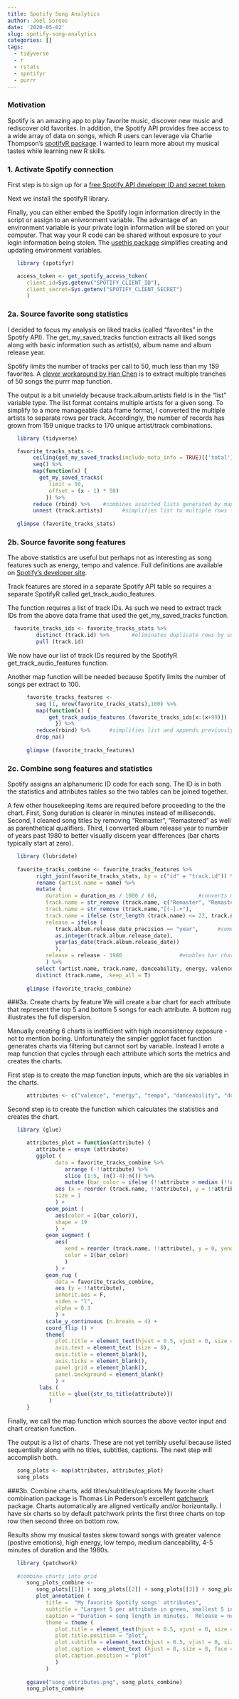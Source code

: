 ```yaml
---
title: Spotify Song Analytics
author: Joel Soroos
date: '2020-05-02'
slug: spotify-song-analytics
categories: []
tags:
  - tidyverse
  - r
  - rstats
  - spotifyr
  - purrr
---
```



### Motivation
Spotify is an amazing app to play favorite music, discover new music and rediscover old favorites.  In addition, the Spotify API provides free access to a wide array of data on songs, which R users can leverage via Charlie Thompson's [spotifyR package](https://www.rdocumentation.org/packages/spotifyr/versions/2.1.1).  I wanted to learn more about my musical tastes while learning new R skills.

### 1. Activate Spotify connection
First step is to sign up for a [free Spotify API developer ID and secret token](https://developer.spotify.com/).

Next we install the spotifyR library.

Finally, you can either embed the Spotify login information directly in the script or assign to an enivronment variable.  The advantage of an environment variable is your private login information will be stored on your computer.  That way your R code can be shared without exposure to your login information being stolen.  The [usethis package](https://community.rstudio.com/t/how-to-set-a-variable-in-renviron/5029/4) simplifies creating and updating environment variables. 
```r

   library (spotifyr)

   access_token <- get_spotify_access_token(
      client_id=Sys.getenv("SPOTIFY_CLIENT_ID"),
      client_secret=Sys.getenv("SPOTIFY_CLIENT_SECRET")
      )
```


### 2a. Source favorite song statistics
I decided to focus my analysis on liked tracks (called "favorites" in the Spotify API).  The get_my_saved_tracks function extracts all liked songs along with basic information such as artist(s), album name and album release year.

Spotify limits the number of tracks per call to 50, much less than my 159 favorites.  A [clever workaround by Han Chen](https://rpubs.com/womeimingzi11/how_my_spotify_looks_like) is to extract multiple tranches of 50 songs the purrr map function.  

The output is a bit unwieldy because track.album.artists field is in the "list" variable type.  The list format contains multiple artists for a given song.  To simplify to a more manageable data frame format, I converted the multiple artists to separate rows per track.  Accordingly, the number of records has grown from 159 unique tracks to 170 unique artist/track combinations.
```r

   library (tidyverse)

   favorite_tracks_stats <-
        ceiling(get_my_saved_tracks(include_meta_info = TRUE)[['total']] / 50) %>%
        seq() %>%
        map(function(x) {           
          get_my_saved_tracks(
             limit = 50,
             offset = (x - 1) * 50)
            }) %>% 
        reduce (rbind) %>%    #combines assorted lists generated by map function into one
        unnest (track.artists)      #simplifies list to multiple rows for tracks with two artists
   
   glimpse (favorite_tracks_stats)
```


### 2b.  Source favorite song features
The above statistics are useful but perhaps not as interesting as song features such as energy, tempo and valence. Full definitions are available on [Spotify's developer site](https://github.com/rfordatascience/tidytuesday/blob/master/data/2020/2020-01-21/readme.md).

Track features are stored in a separate Spotify API table so requires a separate SpotifyR called get_track_audio_features.

The function requires a list of track IDs.  As such we need to extract track IDs from the above data frame that used the get_my_saved_tracks function.
```r
  favorite_tracks_ids <- favorite_tracks_stats %>%
         distinct (track.id) %>%       #eliminates duplicate rows by songs with > 1 artist (picks 1st)
         pull (track.id)
```
We now have our list of track IDs required by the SpotifyR get_track_audio_features function.

Another map function will be needed because Spotify limits the number of songs per extract to 100.  
```r
      
      favorite_tracks_features <- 
         seq (1, nrow(favorite_tracks_stats),100) %>%
         map(function(x) {
             get_track_audio_features (favorite_tracks_ids[x:(x+99)])
               }) %>%
         reduce(rbind) %>%      #simplifies list and appends previously nested frames
         drop_na()
      
      glimpse (favorite_tracks_features)
```


### 2c.  Combine song features and statistics
Spotify assigns an alphanumeric ID code for each song.  The ID is in both the statistics and attributes tables so the two tables can be joined together.

A few other housekeeping items are required before proceeding to the the chart.  First, Song duration is clearer in minutes instead of milliseconds.  Second, I cleaned song titles by removing "Remaster", "Remastered" as well as  parenthetical qualifiers.  Third, I converted album release year to number of years past 1980 to better visually discern year differences (bar charts typically start at zero).
```r

   library (lubridate)  
   
   favorite_tracks_combine <- favorite_tracks_features %>%
         right_join(favorite_tracks_stats, by = c("id" = "track.id")) %>%
         rename (artist.name = name) %>%
         mutate (
            duration = duration_ms / 1000 / 60,             #converts milliseconds to minutes
            track.name = str_remove (track.name, c("Remaster", "Remastered")),
            track.name = str_remove (track.name,"[(-].+"),          
            track.name = ifelse (str_length (track.name) <= 22, track.name, str_extract(track.name, "^.{22}")),
            release = ifelse (
               track.album.release_date_precision == "year",      #some songs only lists years not dates
               as.integer(track.album.release_date),
               year(as_date(track.album.release_date))
               ),
            release = release - 1980                  #enables bar charts to start at 0
            ) %>%
         select (artist.name, track.name, danceability, energy, valence, tempo, duration, release) %>%
         distinct (track.name, .keep_all = T)
      
      glimpse (favorite_tracks_combine)
```


###3a.  Create charts by feature
We will create a bar chart for each attribute that represent the top 5 and bottom 5 songs for each attribute.  A bottom rug illustrates the full dispersion.  

Manually creating 6 charts is inefficient with high inconsistency exposure - not to mention boring.   Unfortunately the simpler ggplot facet function generates charts via filtering but cannot sort by variable.  Instead I wrote a map function that cycles through each attribute which sorts the metrics and creates the charts. 

First step is to create the map function inputs, which are the six variables in the charts.
```r
      attributes <- c("valence", "energy", "tempo", "danceability", "duration", "release")
```

Second step is to create the function which calculates the statistics and creates the chart.
```r

   library (glue)

      attributes_plot = function(attribute) {
         attribute = ensym (attribute)
         ggplot (
               data = favorite_tracks_combine %>%
                  arrange (-!!attribute) %>%
                  slice (1:5, (n()-4):n()) %>%
                  mutate (bar_color = ifelse (!!attribute > median (!!attribute), "Lightgreen", "Red")),
               aes (x = reorder (track.name, !!attribute), y = !!attribute), 
               size = 1
               ) +
            geom_point (
               aes(color = I(bar_color)),
               shape = 19
               ) + 
            geom_segment (
               aes(
                  xend = reorder (track.name, !!attribute), y = 0, yend = !!attribute,
                  color = I(bar_color)
                  )
               ) + 
            geom_rug (
               data = favorite_tracks_combine,
               aes (y = !!attribute),
               inherit.aes = F,
               sides = "l",
               alpha = 0.3
               ) +
            scale_y_continuous (n.breaks = 4) +
            coord_flip () +
            theme(
               plot.title = element_text(hjust = 0.5, vjust = 0, size = 10, face = "bold", margin = margin (10,0,10,0)),
               axis.text = element_text (size = 8),
               axis.title = element_blank(),
               axis.ticks = element_blank(),
               panel.grid = element_blank(),
               panel.background = element_blank()
               ) +
          labs (
             title = glue({str_to_title(attribute)})
             )
      }
```

Finally, we call the map function which sources the above vector input and chart creation function.

The output is a list of charts.  These are not yet terribly useful because listed sequentially along with no titles, subtitles, captions.  The next step will accomplish both.
```r
   song_plots <- map(attributes, attributes_plot)
   song_plots
```


###3b.  Combine charts, add titles/subtitles/captions
My favorite chart combination package is Thomas Lin Pederson's excellent [patchwork](https://www.rdocumentation.org/packages/patchwork/versions/1.0.0) package.  Charts automatically are aligned vertically and/or horizontally.  I have six charts so by default patchwork prints the first three charts on top row then second three on bottom row.

Results show my musical tastes skew toward songs with greater valence (postive emotions), high energy, low tempo, medium danceability, 4-5 minutes of duration and the 1980s.
```r
  
   library (patchwork)
   
   #combine charts into grid
      song_plots_combine <- 
         song_plots[[1]] + song_plots[[2]] + song_plots[[3]] + song_plots[[4]] + song_plots[[5]] + song_plots[[6]] +
         plot_annotation (
            title =  "My favorite Spotify songs' attributes",
            subtitle = "Largest 5 per attribute in green, smallest 5 in red.  Bottom rug is entire distribution.",
            caption = "Duration = song length in minutes.  Release = number of years since 1980.  \nVisualization: Joel Soroos @soroosj    |   Data: Spotify API",
            theme = theme (
               plot.title = element_text(hjust = 0.5, vjust = 0, size = 15, face = "bold", margin = margin (0,0,5,0)),
               plot.title.position = "plot",
               plot.subtitle = element_text(hjust = 0.5, vjust = 0, size = 9, margin = margin (0,0,15,0)),
               plot.caption = element_text (hjust = 0, size = 8, face = "plain", margin = margin (15,0,0,0)),
               plot.caption.position = "plot"
               )
            )
      
      ggsave("song_attributes.png", song_plots_combine)
      song_plots_combine
```